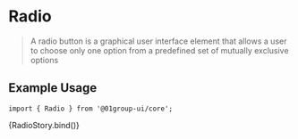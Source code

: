 
<Meta title="Components/Forms/Radio" component={[Radio]} argTypes={{}} />


# Radio

> A radio button is a graphical user interface element that allows a user to choose only one option from a predefined set of mutually exclusive options

## Example Usage

```tsx
import { Radio } from '@01group-ui/core';
```

<Canvas columns={2} withSource="close">
  <Story
    args={{
      name: 'list',
      id: 'list-radio',
      label: 'html',
      disabled: false,
    }}
    name="Radio"
  >
    {RadioStory.bind()}
  </Story>
</Canvas>

<ArgsTable of={Radio} />
